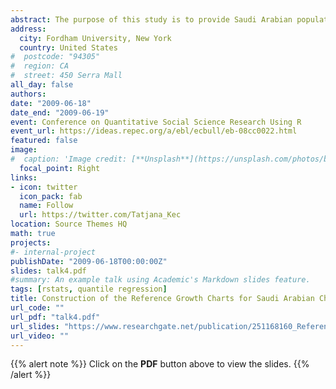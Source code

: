 ```yaml
---
abstract: The purpose of this study is to provide Saudi Arabian population reference growth standards for height, weight, body mass index (BMI), head circumference and weight for length/stature. The estimated distribution centiles are obtained by splitting the population into two separate age groups$\colon$ infants, birth to 36 months and children and adolescents, age 2 to 19 years. The reference values were derived from cross-sectional data applying the LMS method of Cole and Green (Stat. in Medicine 1992; 11:1305-1319) using the lmsqreg package in R (public domain language for data analysis, 2009). The report provides an overview of how the method has been applied, more specifcally how the relevant issues concerning the construction of the growth charts have been addressed and is illustrated by just using the girls weight data (birth to three years old). These issues include identifying the outliers, diagnosing the appropriate amounts of smoothing and averaging the reference standards for the overlapping 2 to 3 year age range. The use of ANCOVA has been introduced and illustrated as a tool for making growth standard comparisons between different geographical regions and between genders.
address:
  city: Fordham University, New York
  country: United States
#  postcode: "94305"
#  region: CA
#  street: 450 Serra Mall
all_day: false
authors: 
date: "2009-06-18"
date_end: "2009-06-19"
event: Conference on Quantitative Social Science Research Using R
event_url: https://ideas.repec.org/a/ebl/ecbull/eb-08cc0022.html
featured: false
image:
#  caption: 'Image credit: [**Unsplash**](https://unsplash.com/photos/bzdhc5b3Bxs)'
  focal_point: Right
links:
- icon: twitter
  icon_pack: fab
  name: Follow
  url: https://twitter.com/Tatjana_Kec
location: Source Themes HQ
math: true
projects:
#- internal-project
publishDate: "2009-06-18T00:00:00Z"
slides: talk4.pdf
#summary: An example talk using Academic's Markdown slides feature.
tags: [rstats, quantile regression]
title: Construction of the Reference Growth Charts for Saudi Arabian Children and Adolescents
url_code: ""
url_pdf: "talk4.pdf"
url_slides: "https://www.researchgate.net/publication/251168160_Reference_Growth_Charts_for_Saudi_Arabian_Children_and_Adolescents"
url_video: ""
---
```


{{% alert note %}}
Click on the **PDF** button above to view the slides.
{{% /alert %}}



